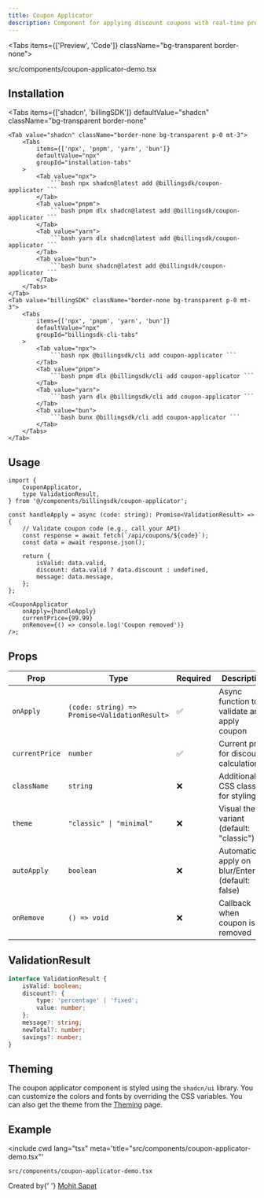```yaml
---
title: Coupon Applicator
description: Component for applying discount coupons with real-time preview of savings and new total.
---
```



<Tabs items={['Preview', 'Code']} className="bg-transparent border-none">
  <Tab value="Preview" className="border-none bg-transparent p-0 mt-3">
    <PreviewComponents registryName="coupon-applicator">
      <CouponApplicatorDemo />
    </PreviewComponents>
  </Tab>

  <Tab value="Code" className="mt-3">
  <include cwd lang="tsx" meta='title="src/components/coupon-applicator-demo.tsx"'>src/components/coupon-applicator-demo.tsx</include>
  </Tab>
</Tabs>

## Installation

<Tabs
	items={['shadcn', 'billingSDK']}
	defaultValue="shadcn"
	className="bg-transparent border-none"
>
	<Tab value="shadcn" className="border-none bg-transparent p-0 mt-3">
		<Tabs
			items={['npx', 'pnpm', 'yarn', 'bun']}
			defaultValue="npx"
			groupId="installation-tabs"
		>
			<Tab value="npx">
				```bash npx shadcn@latest add @billingsdk/coupon-applicator ```
			</Tab>
			<Tab value="pnpm">
				```bash pnpm dlx shadcn@latest add @billingsdk/coupon-applicator ```
			</Tab>
			<Tab value="yarn">
				```bash yarn dlx shadcn@latest add @billingsdk/coupon-applicator ```
			</Tab>
			<Tab value="bun">
				```bash bunx shadcn@latest add @billingsdk/coupon-applicator ```
			</Tab>
		</Tabs>
	</Tab>
	<Tab value="billingSDK" className="border-none bg-transparent p-0 mt-3">
		<Tabs
			items={['npx', 'pnpm', 'yarn', 'bun']}
			defaultValue="npx"
			groupId="billingsdk-cli-tabs"
		>
			<Tab value="npx">
				```bash npx @billingsdk/cli add coupon-applicator ```
			</Tab>
			<Tab value="pnpm">
				```bash pnpm dlx @billingsdk/cli add coupon-applicator ```
			</Tab>
			<Tab value="yarn">
				```bash yarn dlx @billingsdk/cli add coupon-applicator ```
			</Tab>
			<Tab value="bun">
				```bash bunx @billingsdk/cli add coupon-applicator ```
			</Tab>
		</Tabs>
	</Tab>
</Tabs>

## Usage

```tsx
import {
	CouponApplicator,
	type ValidationResult,
} from '@/components/billingsdk/coupon-applicator';
```

```tsx
const handleApply = async (code: string): Promise<ValidationResult> => {
	// Validate coupon code (e.g., call your API)
	const response = await fetch(`/api/coupons/${code}`);
	const data = await response.json();

	return {
		isValid: data.valid,
		discount: data.valid ? data.discount : undefined,
		message: data.message,
	};
};

<CouponApplicator
	onApply={handleApply}
	currentPrice={99.99}
	onRemove={() => console.log('Coupon removed')}
/>;
```

## Props

| Prop           | Type                                          | Required | Description                                        |
| -------------- | --------------------------------------------- | -------- | -------------------------------------------------- |
| `onApply`      | `(code: string) => Promise<ValidationResult>` | ✅       | Async function to validate and apply coupon        |
| `currentPrice` | `number`                                      | ✅       | Current price for discount calculations            |
| `className`    | `string`                                      | ❌       | Additional CSS classes for styling                 |
| `theme`        | `"classic" \| "minimal"`                      | ❌       | Visual theme variant (default: "classic")          |
| `autoApply`    | `boolean`                                     | ❌       | Automatically apply on blur/Enter (default: false) |
| `onRemove`     | `() => void`                                  | ❌       | Callback when coupon is removed                    |

## ValidationResult

```ts
interface ValidationResult {
	isValid: boolean;
	discount?: {
		type: 'percentage' | 'fixed';
		value: number;
	};
	message?: string;
	newTotal?: number;
	savings?: number;
}
```

## Theming

The coupon applicator component is styled using the `shadcn/ui` library. You can customize the colors and fonts by overriding the CSS variables. You can also get the theme from the [Theming](/docs/theming) page.

## Example

<include
	cwd
	lang="tsx"
	meta='title="src/components/coupon-applicator-demo.tsx"'
>
	src/components/coupon-applicator-demo.tsx
</include>

<span className="text-xs text-muted-foreground mt-8 block">
	Created by{' '}
	<a
		href="https://github.com/sapatmohit"
		target="_blank"
		rel="noopener noreferrer"
		className="text-primary hover:underline"
	>
		Mohit Sapat
	</a>
</span>
